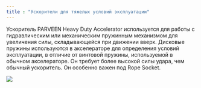 ```yaml
---
title : "Ускорители для тяжелых условий эксплуатации"
---
```


Ускоритель PARVEEN Heavy Duty Accelerator используется для работы с гидравлическим или механическим пружинным механизмом для увеличения силы, складывающейся при движении вверх. Дисковые пружины используются в акселераторе для определения условий эксплуатации, в отличие от винтовой пружины, используемой в обычном акселераторе. Он требует более высокой силы удара, чем обычный ускоритель. Он особенно важен под Rope Socket.

<img src="./slickline-roller-glides.png" />